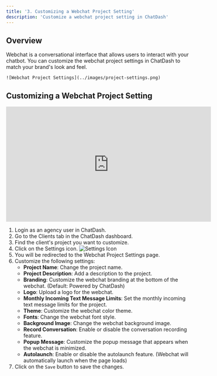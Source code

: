 ```yaml
---
title: '3. Customizing a Webchat Project Setting'
description: 'Customize a webchat project setting in ChatDash'
---
```


## Overview
Webchat is a conversational interface that allows users to interact with your chatbot. 
You can customize the webchat project settings in ChatDash to match your brand's look and feel.

    ![Webchat Project Settings](../images/project-settings.png)

## Customizing a Webchat Project Setting

<iframe
width="560"
height="315"
src="https://www.youtube.com/embed/XZ9sax1ZNdw"
title="YouTube video player"
frameborder="0"
allow="accelerometer; autoplay; clipboard-write; encrypted-media; gyroscope; picture-in-picture"
allowfullscreen
>
</iframe>

1. Login as an agency user in ChatDash.
2. Go to the Clients tab in the ChatDash dashboard.
3. Find the client's project you want to customize.
4. Click on the Settings icon.
    ![Settings Icon](../images/settings-button.png)
5. You will be redirected to the Webchat Project Settings page.
6. Customize the following settings:
    - **Project Name**: Change the project name.
    - **Project Description**: Add a description to the project.
    - **Branding**: Customize the webchat branding at the bottom of the webchat. (Default: Powered by ChatDash)
    - **Logo**: Upload a logo for the webchat.
    - **Monthly Incoming Text Message Limits**: Set the monthly incoming text message limits for the project.
    - **Theme**: Customize the webchat color theme.
    - **Fonts**: Change the webchat font style.
    - **Background Image**: Change the webchat background image.
    - **Record Conversation**: Enable or disable the conversation recording feature.
    - **Popup Message**: Customize the popup message that appears when the webchat is minimized.
    - **Autolaunch**: Enable or disable the autolaunch feature. (Webchat will automatically launch when the page loads)
7. Click on the `Save` button to save the changes.
